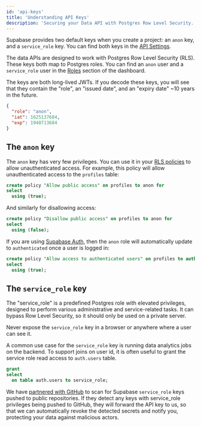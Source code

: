 ```yaml
---
id: 'api-keys'
title: 'Understanding API Keys'
description: 'Securing your Data API with Postgres Row Level Security.'
---
```


Supabase provides two default keys when you create a project: an `anon` key, and a `service_role` key. You can find both keys in the [API Settings](https://khuknasoft.com/dashboard/project/_/settings/api).

The data APIs are designed to work with Postgres Row Level Security (RLS). These keys both map to Postgres roles. You can find an `anon` user and a `service_role` user in the [Roles](http://khuknasoft.com/dashboard/project/_/database/roles) section of the dashboard.

The keys are both long-lived JWTs. If you decode these keys, you will see that they contain the "role", an "issued date", and an "expiry date" ~10 years in the future.

```json
{
  "role": "anon",
  "iat": 1625137684,
  "exp": 1940713684
}
```

## The `anon` key

The `anon` key has very few privileges. You can use it in your [RLS policies](/docs/guides/database/postgres/row-level-security) to allow unauthenticated access. For example, this policy will allow unauthenticated access to the `profiles` table:

```sql
create policy "Allow public access" on profiles to anon for
select
  using (true);
```

And similarly for disallowing access:

```sql
create policy "Disallow public access" on profiles to anon for
select
  using (false);
```

If you are using [Supabase Auth](/docs/guides/auth/overview), then the `anon` role will automatically update to `authenticated` once a user is logged in:

```sql
create policy "Allow access to authenticated users" on profiles to authenticated for
select
  using (true);
```

## The `service_role` key

The "service_role" is a predefined Postgres role with elevated privileges, designed to perform various administrative and service-related tasks. It can bypass Row Level Security, so it should only be used on a private server.

<Admonition type="caution">

Never expose the `service_role` key in a browser or anywhere where a user can see it.

</Admonition>

A common use case for the `service_role` key is running data analytics jobs on the backend. To support joins on user id, it is often useful to grant the service role read access to `auth.users` table.

```sql
grant
select
  on table auth.users to service_role;
```

We have [partnered with GitHub](https://github.blog/changelog/2022-03-28-supabase-is-now-a-github-secret-scanning-partner/) to scan for Supabase `service_role` keys pushed to public repositories.
If they detect any keys with service_role privileges being pushed to GitHub, they will forward the API key to us, so that we can automatically revoke the detected secrets and notify you, protecting your data against malicious actors.
